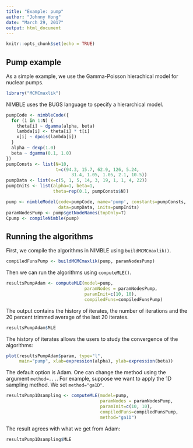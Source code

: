 ```yaml
---
title: "Example: pump"
author: "Johnny Hong"
date: "March 29, 2017"
output: html_document
---
```


```r
knitr::opts_chunk$set(echo = TRUE)
```

## Pump example

As a simple example, we use the Gamma-Poisson hierachical model for nuclear pumps.

```r
library("MCMCmaxlik")
```

NIMBLE uses the BUGS language to specify a hierarchical model.
```r
pumpCode <- nimbleCode({
  for (i in 1:N) {
    theta[i] ~ dgamma(alpha, beta)
    lambda[i] <- theta[i] * t[i]
    x[i] ~ dpois(lambda[i])
  }
  alpha ~ dexp(1.0)
  beta ~ dgamma(0.1, 1.0)
})
pumpConsts <- list(N=10,
                   t=c(94.3, 15.7, 62.9, 126, 5.24,
                         31.4, 1.05, 1.05, 2.1, 10.5))
pumpData <- list(x=c(5, 1, 5, 14, 3, 19, 1, 1, 4, 22))
pumpInits <- list(alpha=1, beta=1,
                  theta=rep(0.1, pumpConsts$N))

pump <- nimbleModel(code=pumpCode, name='pump', constants=pumpConsts,
                    data=pumpData, inits=pumpInits)
paramNodesPump <- pump$getNodeNames(topOnly=T)
Cpump <- compileNimble(pump)
```


## Running the algorithms
First, we compile the algorithms in NIMBLE using `buildMCMCmaxlik()`.
```r
compiledFunsPump <- buildMCMCmaxlik(pump, paramNodesPump)
```

Then we can run the algorithms using `computeMLE()`.
```r
resultsPumpAdam <- computeMLE(model=pump, 
                              paramNodes = paramNodesPump, 
                              paramInit=c(10, 10),
                              compiledFuns=compiledFunsPump)
```

The output contains the history of iterates, the number of iterations and the 20 percent
trimmed average of the last 20 iterates.
```r
resultsPumpAdam$MLE
```

The history of iterates allows the users to study the convergence of the algorithms:
```r
plot(resultsPumpAdam$param, type="l",
     main="pump", xlab=expression(alpha), ylab=expression(beta))
```

The default option is Adam. One can change the method using the argument `method=...`.
For example, suppose we want to apply the 1D sampling method. We set `method="ga1D"`.

```r
resultsPump1Dsampling <- computeMLE(model=pump, 
                                    paramNodes = paramNodesPump, 
                                    paramInit=c(10, 10),
                                    compiledFuns=compiledFunsPump,
                                    method="ga1D")
```

The result agrees with what we get from Adam:
```r
resultsPump1Dsampling$MLE
```
